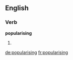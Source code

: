 ==English==

===Verb===
'''popularising'''

# {{present participle of|[[popularise]]}}

[[de:popularising]]
[[fr:popularising]]